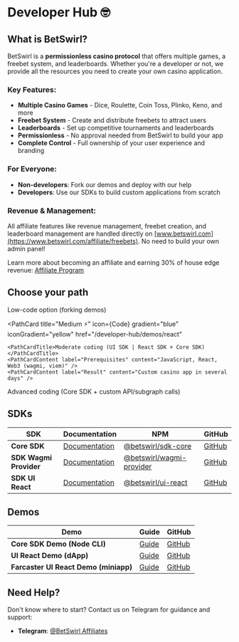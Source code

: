 
# Developer Hub 🤓

## What is BetSwirl?

BetSwirl is a **permissionless casino protocol** that offers multiple games, a freebet system, and leaderboards. Whether you're a developer or not, we provide all the resources you need to create your own casino application.

### Key Features:
- **Multiple Casino Games** - Dice, Roulette, Coin Toss, Plinko, Keno, and more
- **Freebet System** - Create and distribute freebets to attract users
- **Leaderboards** - Set up competitive tournaments and leaderboards
- **Permissionless** - No approval needed from BetSwirl to build your app
- **Complete Control** - Full ownership of your user experience and branding

### For Everyone:
- **Non-developers**: Fork our demos and deploy with our help
- **Developers**: Use our SDKs to build custom applications from scratch

### Revenue & Management:
All affiliate features like revenue management, freebet creation, and leaderboard management are handled directly on [www.betswirl.com](https://www.betswirl.com/affiliate/freebets). No need to build your own admin panel!

Learn more about becoming an affiliate and earning 30% of house edge revenue: [Affiliate Program](/protocol-hub/partners/affiliates)

## Choose your path

<PathCardSection>
  <PathCard 
    title="Easy 🚀"
    icon={Sparkles}
    gradient="green"
    iconGradient="green"
    href="/developer-hub/demos/miniapp"
  >
    <PathCardTitle>Low-code option (forking demos)</PathCardTitle>
    <PathCardContent label="Prerequisites" content="Git, Node.js" />
    <PathCardContent label="Result" content="Casino dApp or Farcaster miniapp in one day" />
  </PathCard>
  
  <PathCard 
    title="Medium ⚡"
    icon={Code}
    gradient="blue"
    iconGradient="yellow"
    href="/developer-hub/demos/react"
  >
    <PathCardTitle>Moderate coding (UI SDK | React SDK + Core SDK)</PathCardTitle>
    <PathCardContent label="Prerequisites" content="JavaScript, React, Web3 (wagmi, viem)" />
    <PathCardContent label="Result" content="Custom casino app in several days" />
  </PathCard>
    <PathCard 
    title="Advanced 🤖"
    icon={Code}
    gradient="purple"
    iconGradient="purple"
    href="/developer-hub/sdks/core/getting-started"
  >
    <PathCardTitle>Advanced coding (Core SDK + custom API/subgraph calls)</PathCardTitle>
    <PathCardContent label="Prerequisites" content="Node.js, Web3 (wagmi, viem), subgraphs and more" />
    <PathCardContent label="Result" content="Agent, bots or experimental projects in several days/weeks" />
  </PathCard>
</PathCardSection>

## SDKs

| SDK | Documentation | NPM | GitHub |
|-----|---------------|-----|--------|
| **Core SDK** | [Documentation](/developer-hub/sdks/core/getting-started) | [@betswirl/sdk-core](https://www.npmjs.com/package/@betswirl/sdk-core) | [GitHub](https://github.com/BetSwirl/sdk/tree/main/packages/core) |
| **SDK Wagmi Provider** | [Documentation](/developer-hub/sdks/wagmi-provider/getting-started) | [@betswirl/wagmi-provider](https://www.npmjs.com/package/@betswirl/wagmi-provider) | [GitHub](https://github.com/BetSwirl/sdk/tree/main/packages/providers/wagmi) |
| **SDK UI React** | [Documentation](/developer-hub/sdks/ui-react/getting-started) | [@betswirl/ui-react](https://www.npmjs.com/package/@betswirl/ui-react) | [GitHub](https://github.com/BetSwirl/sdk/tree/main/packages/ui-react) |

## Demos

| Demo | Guide | GitHub |
|------|-------|--------|
| **Core SDK Demo (Node CLI)** | [Guide](/developer-hub/guides/node-guide) | [GitHub](https://github.com/BetSwirl/node-core-demo) |
| **UI React Demo (dApp)** | [Guide](/developer-hub/demos/react-guide) | [GitHub](https://github.com/BetSwirl/ui-react-demo) |
| **Farcaster UI React Demo (miniapp)** | [Guide](/developer-hub/demos/miniapp) | [GitHub](https://github.com/BetSwirl/miniapp-ui-react-demo) |

## Need Help?

Don't know where to start? Contact us on Telegram for guidance and support:

- **Telegram**: [@BetSwirl Affiliates](https://t.me/betswirl_affiliates)